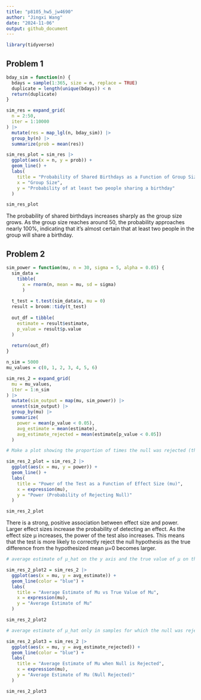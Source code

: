 ```yaml
---
title: "p8105_hw5_jw4690"
author: "Jingxi Wang"
date: "2024-11-06"
output: github_document
---
```


```r
library(tidyverse)
```

## Problem 1

```r
bday_sim = function(n) {
  bdays = sample(1:365, size = n, replace = TRUE)
  duplicate = length(unique(bdays)) < n
  return(duplicate)
}

sim_res = expand_grid(
  n = 2:50,
  iter = 1:10000
) |>
  mutate(res = map_lgl(n, bday_sim)) |>
  group_by(n) |>
  summarize(prob = mean(res))

sim_res_plot = sim_res |>
  ggplot(aes(x = n, y = prob)) +
  geom_line() +
  labs(
    title = "Probability of Shared Birthdays as a Function of Group Size",
    x = "Group Size",
    y = "Probability of at least two people sharing a birthday"
  )

sim_res_plot
```

The probability of shared birthdays increases sharply as the group size grows. As the group size reaches around 50, the probability approaches nearly 100%, indicating that it’s almost certain that at least two people in the group will share a birthday. 


## Problem 2

```r
sim_power = function(mu, n = 30, sigma = 5, alpha = 0.05) {
  sim_data = 
    tibble(
      x = rnorm(n, mean = mu, sd = sigma)
      )
  
  t_test = t.test(sim_data$x, mu = 0)
  result = broom::tidy(t_test)
  
  out_df = tibble(
    estimate = result$estimate,
    p_value = result$p.value
  )
  
  return(out_df)
}
```

```r
n_sim = 5000
mu_values = c(0, 1, 2, 3, 4, 5, 6)

sim_res_2 = expand_grid(
  mu = mu_values,
  iter = 1:n_sim
) |>
  mutate(sim_output = map(mu, sim_power)) |>
  unnest(sim_output) |>
  group_by(mu) |>
  summarize(
    power = mean(p_value < 0.05),
    avg_estimate = mean(estimate),
    avg_estimate_rejected = mean(estimate[p_value < 0.05])
  )
```

```r
# Make a plot showing the proportion of times the null was rejected (the power of the test) on the y axis and the true value of μ on the x axis.

sim_res_2_plot = sim_res_2 |>
  ggplot(aes(x = mu, y = power)) +
  geom_line() +
  labs(
    title = "Power of the Test as a Function of Effect Size (mu)",
    x = expression(mu),
    y = "Power (Probability of Rejecting Null)"
  )

sim_res_2_plot
```

There is a strong, positive association between effect size and power. Larger effect sizes increase the probability of detecting an effect. As the effect size μ increases, the power of the test also increases. This means that the test is more likely to correctly reject the null hypothesis as the true difference from the hypothesized mean μ=0 becomes larger.

```r
# average estimate of μ_hat on the y axis and the true value of μ on the x axis.

sim_res_2_plot2 = sim_res_2 |>
  ggplot(aes(x = mu, y = avg_estimate)) +
  geom_line(color = "blue") +
  labs(
    title = "Average Estimate of Mu vs True Value of Mu",
    x = expression(mu),
    y = "Average Estimate of Mu"
  )

sim_res_2_plot2
```

```r
# average estimate of μ_hat only in samples for which the null was rejected on the y axis and the true value of μ on the x axis.

sim_res_2_plot3 = sim_res_2 |>
  ggplot(aes(x = mu, y = avg_estimate_rejected)) +
  geom_line(color = "blue") +
  labs(
    title = "Average Estimate of Mu when Null is Rejected",
    x = expression(mu),
    y = "Average Estimate of Mu (Null Rejected)"
  )

sim_res_2_plot3
```

